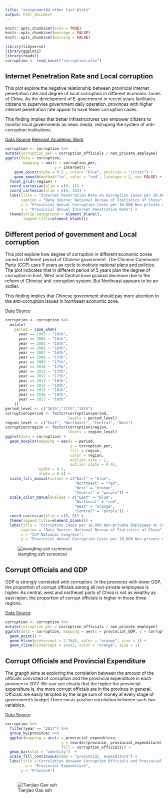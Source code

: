 ```yaml
---
title: "assignemnt04 other last plots"
output: html_document
---
```


```r
knitr::opts_chunk$set(echo = TRUE)
knitr::opts_chunk$set(message = FALSE)
knitr::opts_chunk$set(warning = FALSE)
```



```r
library(tidyverse)
library(ggplot2)
library(readxl)
corruption <- read_excel("corruption.xlsx")
```

## Internet Penetration Rate and Local corruption

This plot explore the negative relationship between provincial internet penetration rate and degree of local corruption in different economic zones of China. As the development of E-government in recent years facilitates citizens to supervise government daily operation, provinces with higher internet penetration rate appear to have fewer corruption cases.

This finding implies that better infrastructures can empower citizens to monitor local governments as news media, reshaping the system of anti-corruption institutions. 

[Data Source](https://data.stats.gov.cn/index.htm)
[Relevant Academic Work](https://www.sciencedirect.com/science/article/abs/pii/S0167624509000110)
 
```r
corruption <- corruption %>%
mutate(corruption_per = corruption_officials / non_private_employee)
ggplot(data = corruption,
        mapping = aes(x = corruption_per,
                      y = internet)) +
    geom_point(alpha = 0.2 , color= "blue", position = "jitter") +
    geom_smooth(method="lm", color = "red", linetype = 2, se= FALSE) +
  facet_grid(~region) +  
  coord_cartesian(ylim = c(0, 1)) +
  coord_cartesian(xlim = c(0, 10)) +
  labs(title = "Internet Penetration Rate on Corruption Cases per 10,000 Non-private Employees, by Economic Zone",
       caption = "Data Source: National Bureau of Statistics of China",
       x = "Provincial Annual Corruption Cases per 10,000 Non-private employees",
       y = "Provincial Annual Internet Penetration Rate") +
  theme(strip.background = element_blank(),
        legend.title=element_blank())
```

## Different period of government and Local corruption

This plot explore how degree of corruption in different economic zones varied in different period of Chinese government. The Chinese Communist Party (CCP) uses 5 years as cycle to institute national plans and policies. The plot indicates that in different period of 5 years plan the degree of corruption in East, West and Central have gradual decrease due to the reform of Chinese anti-corruption system. But Northeast appears to be an outlier. 

This finding implies that Chinese government should pay more attention to the anti-corruption issues in Northeast economic zone. 

[Data Source](https://data.stats.gov.cn/index.htm)

```r
corruption <- corruption %>%
  mutate(
    period = case_when(
      year == 2003 ~ "16th",
      year == 2004 ~ "16th",
      year == 2005 ~ "16th",
      year == 2006 ~ "16th",
      year == 2007 ~ "16th",
      year == 2008 ~ "17th",
      year == 2009 ~ "17th",
      year == 2010 ~ "17th",
      year == 2011 ~ "17th",
      year == 2012 ~ "17th",
      year == 2013 ~ "18th",
      year == 2014 ~ "18th",
      year == 2015 ~ "18th",
      year == 2016 ~ "18th",
      year == 2017 ~ "18th"
    ))
period_level <- c("16th","17th","18th")
corruption$period <- factor(corruption$period, 
                            levels = period_level)
region_level <- c("East", "Northeast", "Central", "West")
corruption$region <- factor(corruption$region, 
                            levels = region_level)
ggplot(data = corruption) +
  geom_boxplot(mapping = aes(x = period,
                             y = corruption_per,
                             fill = region,
                             color = region,
                             outlier.size = 2,
                             outlier.alpha = 0.4),
               width = 0.5,
               alpha = 0.4) +
  scale_fill_manual(values = c("East" = "blue",
                               "Northeast" = "red",
                               "West" = "orange",
                               "Central" = "purple")) +
  scale_color_manual(values = c("East" = "blue",
                               "Northeast" = "red",
                               "West" = "orange",
                               "Central" = "purple")) +
  coord_cartesian(ylim = c(0, 8)) +
  theme(legend.title=element_blank()) +
  labs(title = "Corruption Cases per 10,000 Non-private Employees on CCP National COngresses, by Economic Zone",
       caption = "Data Source: National Bureau of Statistics of China",
       x = "CCP National Congress",
       y = "Provincial Annual Corruption Cases per 10,000 Non-private employees")
```

![xiangting ssh screencut](ssh.jpg)

## Corrupt Officials and GDP
GDP is strongly correlated with corruption. In the provinces with lower GDP, the proportion of corrupt officials among all non-private employees is higher. As central, west and northeast parts of China is not as wealthy as east rejion, the proportion of corrupt officials is higher in those three regions.

[Data Source](https://data.stats.gov.cn/index.htm)

```r
corruption <- corruption %>%
mutate(corruption_per = corruption_officials / non_private_employee)
ggplot(data = corruption, mapping = aes(x = provincial_GDP, y = corruption_per,shape = region, alpha = 0.4)) +
  geom_point() +
  geom_hline(yintercept = 2.7645, color = "orange", size = 1) +
  geom_vline(xintercept = 14243, color = "orange", size = 1)
```

## Corrupt Officials and Provincial Expenditure
The grapgh aims at exploring the correlation between the amount of the officials convicted of corruption and the provincial expenditure in each province in 2017. We can see clearly that the higher the provincial expenditure is, the more corrupt officials are in the province in general. Officials are easily tempted by the large sum of money at every stage of government's budget.There exists positive correlation between such two variables. 

[Data Source](https://data.stats.gov.cn/index.htm)

```r
corruption %>% 
  filter(year == "2017") %>%
  group_by(province) %>%
  ggplot(mapping = aes(x = provincial_expenditure, 
                         y = reorder(province, provincial_expenditure),
                         fill = corruption_officials)) +
  geom_bar(stat = "identity")  +
  scale_fill_continuous(name = "provincial_ expenditure") +
  labs(title ="Correlation between Corruption Officials and Provincial Expenditure",
         x = "Provincial Expenditure",
       y = "Province")
  
```
![Tianjiao Gao ssh](ssh.jpg)
